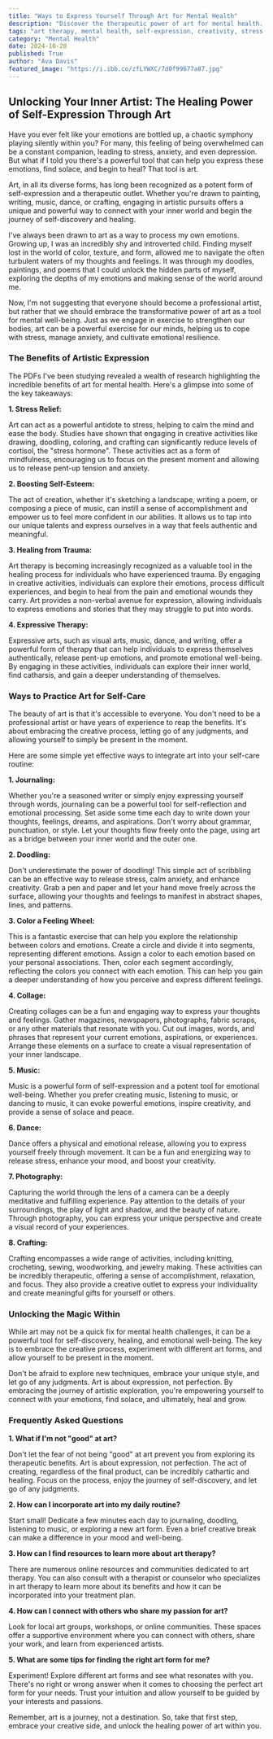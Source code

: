 ```yaml
---
title: "Ways to Express Yourself Through Art for Mental Health"
description: "Discover the therapeutic power of art for mental health. Explore ways to use journaling, doodling, and other creative activities to manage stress, boost self-esteem, and promote emotional well-being."
tags: "art therapy, mental health, self-expression, creativity, stress relief, emotional well-being, journaling, doodling, music therapy, dance therapy, art for healing, self-care, mindfulness, expressive arts, trauma recovery"
category: "Mental Health"
date: 2024-10-20
published: True
author: "Ava Davis"
featured_image: "https://i.ibb.co/zfLYWXC/7d0f99677a87.jpg"
---
```


##  Unlocking Your Inner Artist: The Healing Power of Self-Expression Through Art

Have you ever felt like your emotions are bottled up, a chaotic symphony playing silently within you? For many, this feeling of being overwhelmed can be a constant companion, leading to stress, anxiety, and even depression. But what if I told you there's a powerful tool that can help you express these emotions, find solace, and begin to heal? That tool is art.

Art, in all its diverse forms, has long been recognized as a potent form of self-expression and a therapeutic outlet. Whether you're drawn to painting, writing, music, dance, or crafting,  engaging in artistic pursuits offers a unique and powerful way to connect with your inner world and begin the journey of self-discovery and healing. 

I've always been drawn to art as a way to process my own emotions. Growing up, I was an incredibly shy and introverted child. Finding myself lost in the world of color, texture, and form, allowed me to navigate the often turbulent waters of my thoughts and feelings. It was through my doodles, paintings, and poems that I could unlock the hidden parts of myself, exploring the depths of my emotions and making sense of the world around me.

Now, I'm not suggesting that everyone should become a professional artist, but rather that we should embrace the transformative power of art as a tool for mental well-being. Just as we engage in exercise to strengthen our bodies, art can be a powerful exercise for our minds, helping us to cope with stress, manage anxiety, and cultivate emotional resilience.

###  The Benefits of Artistic Expression

The PDFs I've been studying revealed a wealth of research highlighting the incredible benefits of art for mental health. Here's a glimpse into some of the key takeaways:

**1. Stress Relief:**

Art can act as a powerful antidote to stress, helping to calm the mind and ease the body.  Studies have shown that engaging in creative activities like drawing, doodling, coloring, and crafting can significantly reduce levels of cortisol, the "stress hormone". These activities act as a form of mindfulness, encouraging us to focus on the present moment and allowing us to release pent-up tension and anxiety.

**2. Boosting Self-Esteem:**

The act of creation, whether it's sketching a landscape, writing a poem, or composing a piece of music, can instill a sense of accomplishment and empower us to feel more confident in our abilities. It allows us to tap into our unique talents and express ourselves in a way that feels authentic and meaningful.

**3. Healing from Trauma:**

Art therapy is becoming increasingly recognized as a valuable tool in the healing process for individuals who have experienced trauma.  By engaging in creative activities, individuals can explore their emotions, process difficult experiences, and begin to heal from the pain and emotional wounds they carry.  Art provides a non-verbal avenue for expression, allowing individuals to express emotions and stories that they may struggle to put into words.

**4. Expressive Therapy:**

Expressive arts, such as visual arts, music, dance, and writing, offer a powerful form of therapy that can help individuals to express themselves authentically, release pent-up emotions, and promote emotional well-being. By engaging in these activities, individuals can explore their inner world, find catharsis, and gain a deeper understanding of themselves.

###  Ways to Practice Art for Self-Care

The beauty of art is that it's accessible to everyone. You don't need to be a professional artist or have years of experience to reap the benefits. It's about embracing the creative process, letting go of any judgments, and allowing yourself to simply be present in the moment. 

Here are some simple yet effective ways to integrate art into your self-care routine:

**1. Journaling:**

Whether you're a seasoned writer or simply enjoy expressing yourself through words, journaling can be a powerful tool for self-reflection and emotional processing.  Set aside some time each day to write down your thoughts, feelings, dreams, and aspirations. Don't worry about grammar, punctuation, or style. Let your thoughts flow freely onto the page, using art as a bridge between your inner world and the outer one.

**2. Doodling:**

Don't underestimate the power of doodling! This simple act of scribbling can be an effective way to release stress, calm anxiety, and enhance creativity.  Grab a pen and paper and let your hand move freely across the surface, allowing your thoughts and feelings to manifest in abstract shapes, lines, and patterns.

**3. Color a Feeling Wheel:**

This is a fantastic exercise that can help you explore the relationship between colors and emotions.  Create a circle and divide it into segments, representing different emotions.  Assign a color to each emotion based on your personal associations.  Then, color each segment accordingly, reflecting the colors you connect with each emotion.  This can help you gain a deeper understanding of how you perceive and express different feelings.

**4. Collage:**

Creating collages can be a fun and engaging way to express your thoughts and feelings.  Gather magazines, newspapers, photographs, fabric scraps, or any other materials that resonate with you. Cut out images, words, and phrases that represent your current emotions, aspirations, or experiences. Arrange these elements on a surface to create a visual representation of your inner landscape.

**5.  Music:**

Music is a powerful form of self-expression and a potent tool for emotional well-being. Whether you prefer creating music, listening to music, or dancing to music, it can evoke powerful emotions, inspire creativity, and provide a sense of solace and peace.

**6.  Dance:**

Dance offers a physical and emotional release, allowing you to express yourself freely through movement.   It can be a fun and energizing way to release stress, enhance your mood, and boost your creativity.  

**7. Photography:**

Capturing the world through the lens of a camera can be a deeply meditative and fulfilling experience.   Pay attention to the details of your surroundings, the play of light and shadow, and the beauty of nature.  Through photography, you can express your unique perspective and create a visual record of your experiences.

**8.  Crafting:**

Crafting encompasses a wide range of activities, including knitting, crocheting, sewing, woodworking, and jewelry making.  These activities can be incredibly therapeutic, offering a sense of accomplishment, relaxation, and focus.  They also provide a creative outlet to express your individuality and create meaningful gifts for yourself or others.

###  Unlocking the Magic Within

While art may not be a quick fix for mental health challenges, it can be a powerful tool for self-discovery, healing, and emotional well-being.  The key is to embrace the creative process, experiment with different art forms, and allow yourself to be present in the moment.  

Don't be afraid to explore new techniques, embrace your unique style, and let go of any judgments.  Art is about expression, not perfection.  By embracing the journey of artistic exploration, you're empowering yourself to connect with your emotions, find solace, and ultimately, heal and grow.

###  Frequently Asked Questions

**1. What if I'm not "good" at art?**

Don't let the fear of not being "good" at art prevent you from exploring its therapeutic benefits.  Art is about expression, not perfection.  The act of creating, regardless of the final product, can be incredibly cathartic and healing.  Focus on the process, enjoy the journey of self-discovery, and let go of any judgments.

**2. How can I incorporate art into my daily routine?**

Start small!  Dedicate a few minutes each day to journaling, doodling, listening to music, or exploring a new art form.  Even a brief creative break can make a difference in your mood and well-being.

**3. How can I find resources to learn more about art therapy?**

There are numerous online resources and communities dedicated to art therapy.  You can also consult with a therapist or counselor who specializes in art therapy to learn more about its benefits and how it can be incorporated into your treatment plan.

**4. How can I connect with others who share my passion for art?**

Look for local art groups, workshops, or online communities.  These spaces offer a supportive environment where you can connect with others, share your work, and learn from experienced artists.

**5. What are some tips for finding the right art form for me?**

Experiment!  Explore different art forms and see what resonates with you.  There's no right or wrong answer when it comes to choosing the perfect art form for your needs.  Trust your intuition and allow yourself to be guided by your interests and passions.

Remember, art is a journey, not a destination.  So, take that first step, embrace your creative side, and unlock the healing power of art within you.
